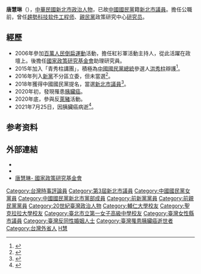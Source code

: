 {{Infobox_officeholder
| name          = 唐慧琳
| image         = 唐慧琳議員.jpg
| image_size    = 200
| order         = [[File:Flag_of_New_Taipei_City.svg|25px]] [[新北市議會|新北市議會]]第3屆[[民意代表|議員]]
|1blankname = 议长
|1namedata = [[蔣根煌|蔣根煌]]
| constituency  = 新北市第八選區<br>（[[新店區|新店區]]、[[深坑區|深坑區]]、[[石碇區|石碇區]]、[[坪林區|坪林區]]、[[烏來區|烏來區]]）
| term_start    = 2018年12月25日
| term_end      = {{box|2021年7月25日}}
| image name    =
| width         = 
| sex           = 女
| Native place  = 
| nationality   = {{ROC}}
| date of birth = {{birth date|1971|10|21}}
| birth_place   = {{ROC}}[[臺灣省|臺灣省]][[臺北縣_(1945年－2010年)|臺北縣]]（現[[新北市|新北市]]）
| death_date    = {{death date and age|2021|7|25|1971|10|21|df=y}}
|death_place    = {{ROC}}[[新北市|新北市]]
| party         = {{KMT}} <br/>{{Np}} <br/>{{PFP}}
| educate       = 
*[[美国|美国]][[圣克拉拉大学|圣克拉拉大学]][[計算機工程|電腦工程]][[硕士|硕士]]
*[[輔仁大學|輔仁大學]][[經濟學系|經濟學系]][[學士|學士]]
*[[臺北市立第一女子高級中學|臺北市立第一女子高級中學]]
| past          = 
*[[洪秀柱|洪秀柱]]講員
*[[華寶通訊|華寶通訊]][[程序员|程式設計師]]
*趨勢科技軟體工程師
*[[百萬人民倒扁運動|紅衫軍倒扁活動]]主持人
*親民黨政策研究中心研究員
*國家政策研究基金會研究員
*中國國民黨新北市[[新店區|新店區]]黨部副主任委員
*[[File:Flag_of_New_Taipei_City.svg|25px]] 新北市議員（第3屆）<br><span style="color: blue;">（2018年12月25日－2021年7月25日）</span>
}}

'''唐慧琳'''（{{bd|1971年|10月21日|2021年|7月25日|catIdx=Tang}}），[[中華民國|中華民國]][[新北市|新北市]][[政治人物|政治人物]]，已故[[中國國民黨|中國國民黨]]籍[[新北市議員|新北市議員]]。擔任公職前，曾任[[趨勢科技|趨勢科技]][[软件工程师|软件工程师]]、[[親民黨|親民黨]]政策研究中心[[研究员|研究员]]。

== 經歷 ==
*2006年參加[[百萬人民倒扁運動|百萬人民倒扁運動]]活動，擔任紅衫軍活動主持人，從此活躍在政壇上。後擔任[[國家政策研究基金會|國家政策研究基金會]]助理研究員。
*2015年加入「青秀柱講團」，積極為[[中國國民黨|中國國民黨]][[中華民國總統|總統]]參選人[[洪秀柱|洪秀柱]]辯護<ref>{{cite news | author = 劉冠廷 | url = https://tw.news.appledaily.com/politics/realtime/20150817/671648/ | title = 柱講員唐慧琳太嗆辣？　國民黨：已提醒洪辦 | publisher = [[蘋果日報_(台灣)|蘋果日報]] | date = 2015-08-17 | language = zh-TW }}{{Dead link}}</ref>。
*2016年列入[[新黨|新黨]]不分區立委，但未當選<ref>{{cite news | author = 周毓翔 | url = https://www.chinatimes.com/newspapers/20151128000348-260102 | title = 新黨10人登記不分區 盼重燃選民熱情 | publisher = [[蘋果日報_(台灣)|蘋果日報]] | date = 2015-11-28 | language = zh-TW | accessdate = 2019-01-21 | archive-date = 2019-08-01 | archive-url = https://web.archive.org/web/20190801085826/https://www.chinatimes.com/newspapers/20151128000348-260102 | dead-url = no }}</ref>。
*2018年獲得中國國民黨提名，當選[[新北市議員|新北市議員]]<ref>{{cite news | author = 曾佳俊 | url = https://tw.appledaily.com/new/realtime/20180830/1420765/ | title = 名嘴唐慧琳登記參選　「柱柱姊」現身相挺 | publisher = [[蘋果日報_(台灣)|蘋果日報]] | date = 2018-08-30 | language = zh-TW}}</ref>。
*2020年初，發現罹患[[胰臟癌|胰臟癌]]。
*2020年底，參與反[[臺灣進口美國肉類問題|萊豬]]活動。
*2021年7月25日，因胰臟癌病逝<ref>{{cite news | author = 即時新聞中心 | url = https://tw.appledaily.com/politics/20210725/UDYHIIKSUJEZFI2AU4VOHBJWKQ/ | title = 新北市議員唐慧琳罹癌去世享年50歲　洪孟楷悼念：懷念永遠的女俠 | publisher = [[蘋果日報_(台灣)|蘋果日報]] | date = 2021-07-25 | language = zh-TW | accessdate = 2021-07-25 | archive-date = 2021-07-26 | archive-url = https://web.archive.org/web/20210726012421/https://tw.appledaily.com/politics/20210725/UDYHIIKSUJEZFI2AU4VOHBJWKQ/ | dead-url = no }}</ref>。

==参考资料==
{{reflist}}

==外部連結==
*{{facebook|唐慧琳-1679518028979590|唐慧琳}}
*{{youtube|channel=UC9EEUpe2exU0KkJq86wtQ4A}}
*[https://www.npf.org.tw/author/%E5%94%90%E6%85%A7%E7%90%B3 唐慧琳- 國家政策研究基金會]{{Wayback|url=https://www.npf.org.tw/author/%E5%94%90%E6%85%A7%E7%90%B3 |date=20190724205139 }}

{{第3屆新北市議員}}
{{DEFAULTSORT:Tang唐}}
[[Category:台灣時事評論員|Category:台灣時事評論員]]
[[Category:第3屆新北市議員|Category:第3屆新北市議員]]
[[Category:中國國民黨女黨員|Category:中國國民黨女黨員]]
[[Category:中國國民黨新北市黨部成員|Category:中國國民黨新北市黨部成員]]
[[Category:前新黨黨員|Category:前新黨黨員]]
[[Category:前親民黨黨員|Category:前親民黨黨員]]
[[Category:20世紀臺灣政治人物|Category:20世紀臺灣政治人物]]
[[Category:輔仁大學校友|Category:輔仁大學校友]]
[[Category:聖克拉拉大學校友|Category:聖克拉拉大學校友]]
[[Category:臺北市立第一女子高級中學校友|Category:臺北市立第一女子高級中學校友]]
[[Category:臺灣女性縣市議員|Category:臺灣女性縣市議員]]
[[Category:臺灣反同性婚姻人士|Category:臺灣反同性婚姻人士]]
[[Category:臺灣罹患胰臟癌逝世者|Category:臺灣罹患胰臟癌逝世者]]
[[Category:台灣外省人|Category:台灣外省人]]
[[Category:唐姓|H慧]]